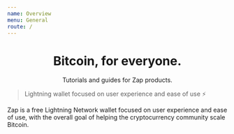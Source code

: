 ```yaml
---
name: Overview
menu: General
route: /
---
```


<div align="center" style={{ marginTop: "3rem", marginBottom: "3rem" }}>
  <h1>Bitcoin, for everyone.</h1>
  <p>Tutorials and guides for Zap products.</p>
</div>

> Lightning wallet focused on user experience and ease of use ⚡️

Zap is a free Lightning Network wallet focused on user experience and ease of use, with the overall goal of helping the cryptocurrency community scale Bitcoin.
